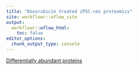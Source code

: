 ```yaml
---
title: "Doxorubicin treated iPSC-cms proteomics"
site: workflowr::wflow_site
output:
  workflowr::wflow_html:
    toc: false
editor_options:
  chunk_output_type: console
---
```


 
[Differentially abundant proteins](https://omar-johnson.github.io/myproject/Differentially_abunddant_proteins.html)